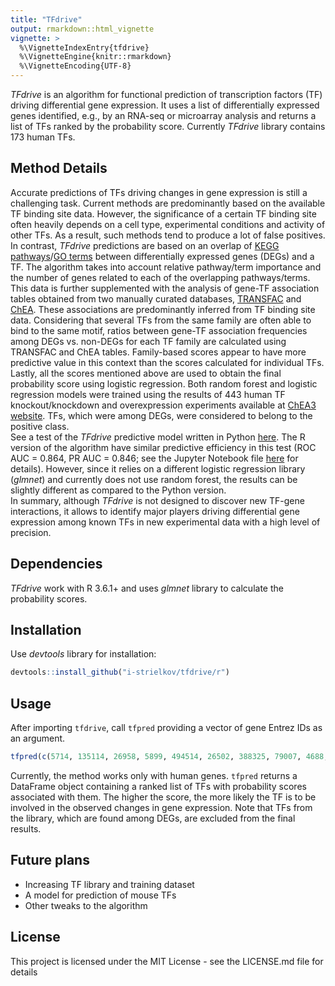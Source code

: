 ```yaml
---
title: "TFdrive"
output: rmarkdown::html_vignette
vignette: >
  %\VignetteIndexEntry{tfdrive}
  %\VignetteEngine{knitr::rmarkdown}
  %\VignetteEncoding{UTF-8}
---
```

_TFdrive_ is an algorithm for functional prediction of transcription factors (TF) driving differential gene expression. It uses a list of differentially expressed genes identified, e.g., by an RNA-seq or microarray analysis and returns a list of TFs ranked by the probability score. Currently _TFdrive_ library contains 173 human TFs.

## Method Details
Accurate predictions of TFs driving changes in gene expression is still a challenging task. Current methods are predominantly based on the available TF binding site data. However, the significance of a certain TF binding site often heavily depends on a cell type, experimental conditions and activity of other TFs. As a result, such methods tend to produce a lot of false positives. 
In contrast, _TFdrive_ predictions are based on an overlap of [KEGG pathways](https://www.genome.jp/kegg/pathway.html)/[GO terms](http://geneontology.org/) between differentially expressed genes (DEGs) and a TF. The algorithm takes into account relative pathway/term importance and the number of genes related to each of the overlapping pathways/terms. This data is further supplemented with the analysis of gene-TF association tables obtained from two manually curated databases, [TRANSFAC](https://amp.pharm.mssm.edu/Harmonizome/dataset/TRANSFAC+Curated+Transcription+Factor+Targets) and [ChEA](https://amp.pharm.mssm.edu/Harmonizome/dataset/CHEA+Transcription+Factor+Targets). These associations are predominantly inferred from TF binding site data. Considering that several TFs from the same family are often able to bind to the same motif, ratios between gene-TF association frequencies among DEGs vs. non-DEGs for each TF family are calculated using TRANSFAC and ChEA tables. Family-based scores appear to have more predictive value in this context than the scores calculated for individual TFs. Lastly, all the scores mentioned above are used to obtain the final probability score using logistic regression. Both random forest and logistic regression models were trained using the results of 443 human TF knockout/knockdown and overexpression experiments available at [ChEA3 website](https://amp.pharm.mssm.edu/chea3/). TFs, which were among DEGs, were considered to belong to the positive class. <br/>
See a test of the _TFdrive_ predictive model written in Python [here](https://github.com/i-strielkov/tfdrive#method-details). The R version of the algorithm have similar predictive efficiency in this test (ROC AUC = 0.864, PR AUC = 0.846; see the Jupyter Notebook file [here](https://github.com/i-strielkov/tfdrive/blob/master/r/model/R_model.ipynb) for details). However, since it relies on a different logistic regression library (_glmnet_) and currently does not use random forest, the results can be slightly different as compared to the Python version. <br/>
In summary, although _TFdrive_ is not designed to discover new TF-gene interactions, it allows to identify major players driving differential gene expression among known TFs in new experimental data with a high level of precision.


## Dependencies
_TFdrive_ work with R 3.6.1+ and uses _glmnet_ library to calculate the probability scores.

## Installation
Use _devtools_ library for installation:

```r
devtools::install_github("i-strielkov/tfdrive/r")
```

## Usage
After importing `tfdrive`, call `tfpred` providing a vector of gene Entrez IDs as an argument. 

```r
tfpred(c(5714, 135114, 26958, 5899, 494514, 26502, 388325, 79007, 4688, 1428, 259307))
```

Currently, the method works only with human genes. `tfpred` returns a DataFrame object containing a ranked list of TFs with probability scores associated with them. The higher the score, the more likely the TF is to be involved in the observed changes in gene expression. Note that TFs from the library, which are found among DEGs, are excluded from the final results.<br/>


## Future plans
- Increasing TF library and training dataset
- A model for prediction of mouse TFs
- Other tweaks to the algorithm


## License
This project is licensed under the MIT License - see the LICENSE.md file for details


